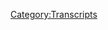 {{DEFAULTSORT:
    #_TRANSCRIPT_0740:August 13, 2003
}}{{Transcript
    | title         = [[740: August 13, 2003]]
    | caption       = [https://knowledgefight.libsyn.com/740-august-13-2003 Listen to this episode on Libsyn]
    | episodeNumber = [[740: August 13, 2003|740]]
    | length        = 01:14:52
}}

{{MessageBox
    | header     = Warning: Bot Generated Content
    | text       = This transcript was automatically generated by transcription software and likely contains many mistakes and misattributions. Please check the audio for definitive quotes, attribution, and context.
    | image      = N3yvass4myg91.webp
    | imagewidth = 50px
    | id         = warning
}}

{{TranscriptBlock
    | name      = Alex Jones
    | timestamp = 00:00:04.000
    | text      = Red Alert. Red alert red alert. Red alert. Not not not not not not not knowledge. Damn, Jordan wedding knowledge fight.com It's time to pray. I have great respect for knowledge like knowledge. I'm sick of them posing as if they're the good guys Shang V or the bad guy Chanology Dan and Jordan knowledge fight need money Andy and families can do your shopping Andy and Ken handy in Kansas. Andy in Kansas, you're on the airplane for a huge fan. I love your work. Knowledge. Knowledge fight.com
}}

{{TranscriptBlock
    | name      = Dan
    | timestamp = 00:00:59.000
    | text      = Hey, everybody, welcome back now. I'm like, sit around worship at the altar of saline and talk a little bit about Alex Jones.
}}

{{TranscriptBlock
    | name      = Jordan
    | timestamp = 00:01:07.000
    | text      = Dr. Dan Jordan Damn,
}}

{{TranscriptBlock
    | name      = Dan
    | timestamp = 00:01:09.000
    | text      = damn quick question for you. So what's your spot today buddy? My bright spot today is actually something that I might catch some heat from
}}

{{TranscriptBlock
    | name      = Jordan
    | timestamp = 00:01:16.000
    | text      = get some heat for it. This is a hot take maybe
}}

{{TranscriptBlock
    | name      = Dan
    | timestamp = 00:01:19.000
    | text      = all right. Um, so the of course the the altar of saline is a reference to my cat slain course. And I there's something that I realized I really I do, and I hadn't realized it, but I really enjoy it. And that is like, if I ever have a knife in my hand, I like to threaten to hold her.
}}

{{TranscriptBlock
    | name      = Jordan
    | timestamp = 00:01:38.000
    | text      = Okay, all right. Okay, all right. Okay, all right.
}}

{{TranscriptBlock
    | name      = Dan
    | timestamp = 00:01:44.000
    | text      = Like obviously, that could hurt her. Something really funny about the idea of like holding. Well, I like obviously also, I should say I'm not close to her. It's no no, no, of course, holding a knife.
}}

{{TranscriptBlock
    | name      = Jordan
    | timestamp = 00:01:55.000
    | text      = You've seen you've seen those dog trainers who like they'll hold their hand up and then go pow and the dog will fall over and go like Oh like that? I've not seen I mean it's very cool. It's very cool to see. It's like a game
}}

{{TranscriptBlock
    | name      = Dan
    | timestamp = 00:02:08.000
    | text      = this isn't a game nor is it fun to see there is a little bit of Abby it's just for me. And then of course I give her some Pat's and some attention and sweetness afterwards, but it is she's not threatened.
}}

{{TranscriptBlock
    | name      = Jordan
    | timestamp = 00:02:26.000
    | text      = Better now that your roommate is only a cat because when you used to do that to your other roommate that was a little bit of a difference daughter. Yeah, it
}}

{{TranscriptBlock
    | name      = Dan
    | timestamp = 00:02:33.000
    | text      = gave me your kidney candy. Yeah, Halloween. So what's your bright
}}

{{TranscriptBlock
    | name      = Jordan
    | timestamp = 00:02:37.000
    | text      = spot? My bright spot is I've been withholding Come on. It's holding it up to you right now. Know why I watched the anime cyberpunk edge runner. So I downloaded the game cyberpunk 2077 is a very fun, enjoyable game. That's my bright spot.
}}

{{TranscriptBlock
    | name      = Dan
    | timestamp = 00:02:55.000
    | text      = Yeah, you've you told me to give it a shot. I've I'm a little I'm not very far in the game at this point. But I've enjoyed I like running around the space. Yeah, I like I don't know anything that's going on. Right. But I did find like an abandoned motel. I felt really excited that I could wander around in it. I don't know if that's part of a later mission or something. I was just digging through trash. And I enjoyed
}}

{{TranscriptBlock
    | name      = Jordan
    | timestamp = 00:03:23.000
    | text      = it. I'm not very far to do it either. And there was a moment earlier on where they were treating my character like, Oh, this is the best my buddy and I was like, Man, I have not done shit. I don't know what you guys are talking about. Yeah,
}}

{{TranscriptBlock
    | name      = Dan
    | timestamp = 00:03:36.000
    | text      = thank you. Yeah, that's nice. Some respect on my nap. Absolutely.
}}

{{TranscriptBlock
    | name      = Jordan
    | timestamp = 00:03:40.000
    | text      = I appreciate that. Yeah. Wow. Um,
}}

{{TranscriptBlock
    | name      = Dan
    | timestamp = 00:03:43.000
    | text      = yeah, so good times, Georgia. Today, we have an episode to do. And I have a little question for you.
}}

{{TranscriptBlock
    | name      = Jordan
    | timestamp = 00:03:50.000
    | text      = The answer is 34. No. Oh shit.
}}

{{TranscriptBlock
    | name      = Dan
    | timestamp = 00:03:53.000
    | text      = What does Alex Jones and the Aerosmith song ragdoll have in common?
}}

{{TranscriptBlock
    | name      = Jordan
    | timestamp = 00:04:00.000
    | text      = They they're they're still on hiatus sick?
}}

{{TranscriptBlock
    | name      = Dan
    | timestamp = 00:04:04.000
    | text      = Nope. They could both be found on permanent vacation.
}}

{{TranscriptBlock
    | name      = Jordan
    | timestamp = 00:04:08.000
    | text      = I was wondering if that was the album.
}}

{{TranscriptBlock
    | name      = Jordan
    | timestamp = 00:04:16.000
    | text      = All right now. Okay.
}}

{{TranscriptBlock
    | name      = Dan
    | timestamp = 00:04:18.000
    | text      = Alex is on vacation. Yeah, he is not in studio. So it leaves us in a bit of a difficult position. We have these depositions, of course that there's more to mind from that, obviously. But some of that is a little bit time intensive. And secondarily, I don't want to put out back to back to back to back.
}}

{{TranscriptBlock
    | name      = Jordan
    | timestamp = 00:04:40.000
    | text      = There's gonna be a lot of depositions. Yeah.
}}

{{TranscriptBlock
    | name      = Dan
    | timestamp = 00:04:43.000
    | text      = So it left us in a position where Thankfully we're able to recoup a little bit by taking the beginning of the week to nurse ourselves back to health, our psychic wounds. But here we are. It's Wednesday. Yeah. And so what I decided to do It was I wanted to go back to the past. Good call and unfortunately, this episode will prove me to be a witch. Okay, no matter what I do all right, do not stop being a witch. God dammit.
}}

{{TranscriptBlock
    | name      = Jordan
    | timestamp = 00:05:09.000
    | text      = I'm sick II are witches, dude.
}}

{{TranscriptBlock
    | name      = Dan
    | timestamp = 00:05:12.000
    | text      = You have no idea.
}}

{{TranscriptBlock
    | name      = Jordan
    | timestamp = 00:05:18.000
    | text      = All right, this is gonna be our first episode where we just play the clips in order. And then at the end, I go,
}}

{{TranscriptBlock
    | name      = Dan
    | timestamp = 00:05:23.000
    | text      = Really? That's great. It's to the point where when I was like preparing this episode, I more than once I said, Come on. No.
}}

{{TranscriptBlock
    | name      = Jordan
    | timestamp = 00:05:34.000
    | text      = That would be it would be more fun if if Neo in the Matrix had taken the red pill but just remembered everything. It was like, Oh, that's a simulation. Work at work all day.
}}

{{TranscriptBlock
    | name      = Dan
    | timestamp = 00:05:44.000
    | text      = Anyway, we'll get down to this. But before we do, Jordan, let's take a little moment. Say hello to my new wall. Oh, that's great idea. So first Jack check marks nine Jack chop Mark nine. Thank you so much. You're not ballsy Walker.
}}

{{TranscriptBlock
    | name      = Alex Jones
    | timestamp = 00:05:57.000
    | text      = I'm a policy wonk. Thank
}}

{{TranscriptBlock
    | name      = Jordan
    | timestamp = 00:05:58.000
    | text      = you very much.
}}

{{TranscriptBlock
    | name      = Dan
    | timestamp = 00:05:59.000
    | text      = Next Lee Adam McAdoo. Thank you so much. You're now a policy wonk.
}}

{{TranscriptBlock
    | name      = Alex Jones
    | timestamp = 00:06:02.000
    | text      = I'm a policy wonk,
}}

{{TranscriptBlock
    | name      = Jordan
    | timestamp = 00:06:03.000
    | text      = thank you very much. I
}}

{{TranscriptBlock
    | name      = Dan
    | timestamp = 00:06:04.000
    | text      = do next smoochy buns and the ladies, thank you so much. You are now well as you want. I'm a policy wonk.
}}

{{TranscriptBlock
    | name      = Jordan
    | timestamp = 00:06:10.000
    | text      = Thank you very much. I
}}

{{TranscriptBlock
    | name      = Dan
    | timestamp = 00:06:11.000
    | text      = do this may be poorly timed. But thank you so much, too. Happy anniversary to Jim from Melissa on this the date that all lonely walks. Celebrate our mass anniversary. After coming together on the Facebook group. Thank you so much. You are now ballsy. Well,
}}

{{TranscriptBlock
    | name      = Alex Jones
    | timestamp = 00:06:26.000
    | text      = I'm a policy wonk.
}}

{{TranscriptBlock
    | name      = Dan
    | timestamp = 00:06:27.000
    | text      = Thank you very much. And coming from the outer regions of the universe. It's Dan Tron zero and Jordan ADA jacket. You are now policy Wong,
}}

{{TranscriptBlock
    | name      = Alex Jones
    | timestamp = 00:06:36.000
    | text      = I'm a policy wonk. Thank you very much.
}}

{{TranscriptBlock
    | name      = Dan
    | timestamp = 00:06:37.000
    | text      = Thank you. And we got a technocrat in the mix. So Abu Luna bear al et the tech Wally, thank you so much. You're an hour technocrat.
}}

{{TranscriptBlock
    | name      = Alex Jones
    | timestamp = 00:06:48.000
    | text      = I'm a policy wonk. I have risen above my enemies. I might quit tomorrow. Actually. I'm just gonna take a little break now. A little breaky for me. And then we're going to come back. And I'm going to start to show over, but I'm the double arrow, liberal. Fuck you. Fuck you. I got plenty of words for you. But at the end of the day, Fuck you and your new world order. And fuck the horse she wrote in on and all your shit. Maybe today's broadcast. Maybe I'll just be gone a month, maybe five years. Maybe I'll walk out of here tomorrow. And you never see me again. That's really what I want to do. I never want to come back here again. I apologize to the crew and the listeners yesterday that I was legitimately having breakdowns on air. I'll be better tomorrow.
}}

{{TranscriptBlock
    | name      = Dan
    | timestamp = 00:07:42.000
    | text      = We'll never know if he is better today or not. No, that's true. That's true. Because you never see you believe in the back door. Is he better in the past? All right. No, no, no, certainly not. So today we're gonna be talking about August 13 2003. Oh, boy, the no update on whether or not the bath party is being put in. Okay. Still, according to Alex's chronology, they are being put in power and as the bath suffocation. Naturally, there are developments Alex still believes Saddam Hussein son still alive. I have not gotten an update on that. So yes, I believe he does, According to lore and continuity on Alex's show, yes. That is still the case. Right. David Kelly was murdered in a ritual sacrifice. That's true. So we have we have a lot of dangling threads. Yeah. But one of the biggest dangling threads and that, by that. I mean, the most muscley is Arnold Schwarzenegger. Alex doesn't want to talk about Yes,
}}

{{TranscriptBlock
    | name      = Jordan
    | timestamp = 00:08:41.000
    | text      = he does not want to talk about Arnold Schwarzenegger, for God's sake. Absolutely
}}

{{TranscriptBlock
    | name      = Dan
    | timestamp = 00:08:45.000
    | text      = doesn't want the media is making
}}

{{TranscriptBlock
    | name      = Jordan
    | timestamp = 00:08:49.000
    | text      = him talk about Arnold Schwarzenegger, right. Yeah, yeah, absolutely. And so he
}}

{{TranscriptBlock
    | name      = Alex Jones
    | timestamp = 00:08:54.000
    | text      = does quite a bit. Oh, yeah. Got a lot of powerful news and information for you today. from around the world, and right here in the United States, and we'll be going over that starting after the first break. In the meantime, I want to just make one more comment about the whole Arnold Schwarzenegger situation. I spent a lot of time on this yesterday. And since then, I've done even more research I've been forced to talk about it. Force because it is the top story. It is dwarfing Kobe Bryant the other diversion it is distracting from all the real scams, the lies about weapons of mass destruction, the globalist preparing to launch more terror attacks. It's smoke screening, what's happening with the economy. And the reason that I'm so angry about this Arnold Schwarzenegger story is the guy admits that he's anti God. Anti family. Uh, he's fun. on abortion on demand he is for homosexuals adopting children. In his own book evolution of a bodybuilder, he says he doesn't like Christians.
}}

{{TranscriptBlock
    | name      = Dan
    | timestamp = 00:10:09.000
    | text      = So you see there, first of all this presentation that he's forced to talk about Arnold Schwarzenegger is ridiculous. Yeah. But on his list of complaints, a lot of that stuff sounds exactly like what you would hear nowadays, he's for abortion. He is anti gun. But the focus is on homosexuals at this point, because it's 2003. Yep. And this is where it is appropriate for Alex to attack. Yep, he viewed the gay community as vulnerable enough for him to bully at this point. Yeah. Which changed?
}}

{{TranscriptBlock
    | name      = Jordan
    | timestamp = 00:10:46.000
    | text      = Yeah. You know, I feel like a lot of us after so much time, you know, past this, we all kind of thought, well, I guess our parents and, and religions and all kind of like, moved past the whole gay thing. You know, they they were like, Well, we think a lot of people did marriage, marriage is happening. And yet, nobody's being murdered by God all day, every day. So we're probably good. And now we live in a moment where we realized that those two throughout 2000 2003 thoughts just got quieter. Yeah, they didn't. They didn't go away.
}}

{{TranscriptBlock
    | name      = Dan
    | timestamp = 00:11:21.000
    | text      = No, no, it was people realized that they couldn't express these things in public anymore. The opinions did not change. No, none whatsoever. In fairness, maybe there is some subsection that of folks some some population that did evolve in their thinking, sure. And realize like, oh, maybe I don't need to hold on to this. Right. But there it wasn't the massive sea change necessarily, that it appeared to be based on it was Yeah, yeah. And that complacency I think is maybe screwed as well. And will become a problem. Yeah. So I was thinking about like, what is going on here with this this Arnold stuff because it's so it's incessant. And I realized on this episode that Alex was very much talking about Arnold specifically in the context of Mel Gibson. And I kind of came to realize that it was because Mel Gibson is getting heat for Passion of the Christ right and anti semitic portrayals in it and his family's anti semitic he is right. And so Alex is trying to attack Arnold to do cover for our Gibson.
}}

{{TranscriptBlock
    | name      = Jordan
    | timestamp = 00:12:31.000
    | text      = Did Mel change his name to yea recently or was it? No, no, no. Are you sure?
}}

{{TranscriptBlock
    | name      = Dan
    | timestamp = 00:12:37.000
    | text      = No,
}}

{{TranscriptBlock
    | name      = Jordan
    | timestamp = 00:12:38.000
    | text      = they're very similar.
}}

{{TranscriptBlock
    | name      = Dan
    | timestamp = 00:12:39.000
    | text      = We'll we'll talk about this here a little bit later. Okay.
}}

{{TranscriptBlock
    | name      = Alex Jones
    | timestamp = 00:12:42.000
    | text      = Why am I spending so much time on this because the Simon Wiesenthal Center says Arnold is a model person the best you can be a friend to Jewish This is amazing folks. And then you see Time magazine and it says that Arnold it compares him to Ronald Reagan and it says that Arnold you know was his dad was a police chief and Ronald Reagan's dad was a shoe salesman, just getting out of control. And all of this simultaneously. While there is a massive news Blitz, attacking friends of this show, the Gibson family good American huntin Gibson World War Two, they took his family to Australia and 68 came back to this country.
}}

{{TranscriptBlock
    | name      = Dan
    | timestamp = 00:13:33.000
    | text      = So a lot of this surrounds essentially the Simon Wiesenthal Center, having criticisms of Mel Gibson's film, right and the Gibson family simultaneously endorsing Arnold that's basically where all this is rooted. Yeah. And it's it's pretty clear the game Alex is playing and the reason he asked to cover this article CIT, even though he insists he doesn't want to is just this. He loves melon hut and Gibson and the two of them are very clear anti Semites, Mel's new film, The Passion of the Christ is getting flack for being anti semitic in tone. Simultaneously, Arnold is running for Governor of California and he said some stuff about Hitler in the mid 70s. That's been taken out of context and his dad was an essay officer and occupied Austria. So this is the way that Alex is going to take some heat off off of his actual righties medic friend. Right, right, right. Obviously, it's not good for your dad to be a Nazi. But that doesn't make you a Nazi.
}}

{{TranscriptBlock
    | name      = Jordan
    | timestamp = 00:14:26.000
    | text      = What's ironic about this almost more than anything I can think of is Mel Gibson's dad. Allied powers. Schwarzenegger Zed Axis Powers. Mel Gibson, axis power. Schwarzenegger, Allied power. Do you see where I'm coming from? Here's an interesting twist. Yeah,
}}

{{TranscriptBlock
    | name      = Dan
    | timestamp = 00:14:49.000
    | text      = obviously like you wouldn't. Ideally if I had to choose all possible father's Nazi would not be one
}}

{{TranscriptBlock
    | name      = Jordan
    | timestamp = 00:14:56.000
    | text      = Nazi wouldn't be low on the list. Yeah, and it's not
}}

{{TranscriptBlock
    | name      = Dan
    | timestamp = 00:14:59.000
    | text      = good. for you to make comments about admiring Hitler's oratory skills when you're a youth but that doesn't make you a Nazi either. On the flip side Malin, hunt and Gibson have personally engaged in explicit anti semitic acts including Holocaust denial and revisionism. Alex knows this if Mel decided to speak out against Trump in early 2016 outs would have mysteriously become aware of all this shit and used it to attack it. Oh, here we are in 2003 and Alex's smearing Arnold just because he needs to carry water for his father and son bigot act that apparently will talk to him Yeah, it's so clear that Arnold is only interesting to Alex in as much as like he can use it to deflect from right
}}

{{TranscriptBlock
    | name      = Jordan
    | timestamp = 00:15:43.000
    | text      = right he's a he's a bigotry barrier. He's He's the police shield of bear of bigotry or whatever it
}}

{{TranscriptBlock
    | name      = Dan
    | timestamp = 00:15:52.000
    | text      = feels like that's why Alex was so desperate to lower his callers into like, talking about him on the last show. We did yeah. It seems like please just give me a reason to so I'm not just making this up.
}}

{{TranscriptBlock
    | name      = Jordan
    | timestamp = 00:16:04.000
    | text      = Every time I want to defend anti Semites I have to be like, Oh wait, I Semitism is great. I don't want to do that. I want to make fun of Mel Gibson or Arnold Schwarzenegger. Come on, man.
}}

{{TranscriptBlock
    | name      = Dan
    | timestamp = 00:16:15.000
    | text      = So Alex has Joyce Reilly on who's another host apparently on his network. And they complain a little bit about or
}}

{{TranscriptBlock
    | name      = Alex Jones
    | timestamp = 00:16:23.000
    | text      = that shows the hypocrisy of the system. They were talking Mel Gibson for his film, the passion that's right out of the Bible. And then the very same head of the Simon Wiesenthal Center is praising Arnold who Arnold said in pumping iron that he his his, his idol was Adolf Hitler. He he quote, saw him as a role model and supports Kurt Waldheim. I mean, it just shows the the hypocrisy of all this.
}}

{{TranscriptBlock
    | name      = Unknown Speaker
    | timestamp = 00:16:47.000
    | text      = Simon Wiesenthal Center admitted that Schwarzenegger father was a Nazi that they had confirmed that he admires Hitler. Well, it is all hypocrisy, but it's all delusion. It is all a fraud. And we're seeing through it and that's why I don't get as angry at it as I used to because I see through it now
}}

{{TranscriptBlock
    | name      = Dan
    | timestamp = 00:17:06.000
    | text      = is all good fun. And it's furthering of the theme of the day which seems to be that Alex is mad that people are calling Mel Gibson anti semitic but not Arnold. Yeah, Arnold is a mainstream Republican so Alex wants to smear him whereas Gibson is a zealot extremist whose father is apparently friends with Alex so Alex loves him and won't stand for accurate accusations of him being a bigot. Right. I wanted to play this clip because it shows a very intentional misdirection by Joyce and Alex. They say that the Simon Wiesenthal Center found that Arnold's father was a Nazi and that is true, but they're purposefully admit omitting some information that their audience would benefit from having. The first thing is that Arnold requested they investigate his father's background. He was not in any way trying to hide from the past or the reality of his father's bad deeds. The second thing is that the center wasn't necessarily setting out to determine if his dad was involved in the Nazi party. That was all pretty much understood and definitively known.
}}

{{TranscriptBlock
    | name      = Jordan
    | timestamp = 00:18:02.000
    | text      = Right? Arnold saw his dad's uniforms growing up, you get there? Yeah,
}}

{{TranscriptBlock
    | name      = Dan
    | timestamp = 00:18:06.000
    | text      = they were tasked with poring over records from the Holocaust and determining if these specific groups that Arnold's father was a member of had any recorded history of committing crimes against humanity or similar across race.
}}

{{TranscriptBlock
    | name      = Jordan
    | timestamp = 00:18:17.000
    | text      = So Arnold wasn't like hey, is my dad a Nazi? Arnold's like was my dad is super genocide or or just like on board with them?
}}

{{TranscriptBlock
    | name      = Dan
    | timestamp = 00:18:24.000
    | text      = I'm guessing it also was like how much exactly? That's what I'm saying. Yeah. The result of the investigation was that there's no such record. The consensus seems to be that there's no affirmative evidence of him committing war crimes, but war records are also imperfect. So it can't be fully ruled out either. Whatever the case, the sins of the father are not necessarily appropriate to take out on the son and it's dumb to make what his dad did or didn't do in World War Two Arnold's fault. Joyce and Alex say that the investigation found that his dad was a Nazi, but they don't include the other details because that would hurt their point. This is an intentional choice. Yeah, this stuff about him admiring Hitler is taken out of context. And Arnold has successfully sued people for making these kinds of claims in the past. That stuff about Kurt Waldheim is fair enough. But what Alex is referring to is a toast that Arnold gave it his wedding in 1986. At that point, there's no reason to think that Arnold would have known about Walt of all times lies about his actions in World War Two since reporting about that didn't start until that year, and accusations of his involvement in war crimes didn't happen until 1987. Right. There's a lot of shade Enos that is fair to say. But what Alex is doing is a shameful mischaracterization of a person and he's doing it specifically to distract from his clearly anti semitic friend.
}}

{{TranscriptBlock
    | name      = Jordan
    | timestamp = 00:19:40.000
    | text      = Yeah,
}}

{{TranscriptBlock
    | name      = Dan
    | timestamp = 00:19:41.000
    | text      = it's very strange. I mean, not strange at all. But, you know,
}}

{{TranscriptBlock
    | name      = Jordan
    | timestamp = 00:19:45.000
    | text      = what I find very boring about Nazis is that every Nazi has at one point in time been like, you know, you got to admire Hitler for blank, right? But then they've also always been at one point been like, Hey, did you See this person? They said Hitler was good for blank. Yeah, you know, like Alex is Hitler's a complete badass, every one of them have done it every single one of them have done it but I also think
}}

{{TranscriptBlock
    | name      = Dan
    | timestamp = 00:20:10.000
    | text      = that a lot of people in their youth have said things that were like, you know, Hitler was a great speaker. Sure, sure. Sure. Very able to get people to follow him. He's, you know, in that sense he had great leadership right. I think that a lot of folks who maybe had youthful edginess Yeah, I'm not certain I didn't say something like that when I was like
}}

{{TranscriptBlock
    | name      = Jordan
    | timestamp = 00:20:35.000
    | text      = a certain level of annoying that you are as a teenager about history. Yes.
}}

{{TranscriptBlock
    | name      = Dan
    | timestamp = 00:20:38.000
    | text      = It feels transgressive. Yeah. Like you're you're making a bold statement that no one has thought of before. You know, Arnold making statements like that in his youth. I don't really think is indicative of him being a Nazi. Yeah,
}}

{{TranscriptBlock
    | name      = Jordan
    | timestamp = 00:20:55.000
    | text      = I'm so far are no, not a Nazi.
}}

{{TranscriptBlock
    | name      = Dan
    | timestamp = 00:20:59.000
    | text      = Also, I'm not sitting here to like, fully defend Arnold Schwarzenegger. No, says that what Alex is doing is bullshit.
}}

{{TranscriptBlock
    | name      = Jordan
    | timestamp = 00:21:06.000
    | text      = Of all the criticisms that I have of Arnold Schwarzenegger. None of them are he is a Nazi Fair enough.
}}

{{TranscriptBlock
    | name      = Dan
    | timestamp = 00:21:14.000
    | text      = So Alex is always right about everything. Sure. Except for everything. Here's an example of something he's not right about.
}}

{{TranscriptBlock
    | name      = Alex Jones
    | timestamp = 00:21:20.000
    | text      = Well, now they're getting the national draft lined up. Joyce
}}

{{TranscriptBlock
    | name      = Unknown Speaker
    | timestamp = 00:21:23.000
    | text      = Yes. And it's also going to be a medical draft. And as soon as the medical people learn about this, I think you're going to see a real change of heart here.
}}

{{TranscriptBlock
    | name      = Alex Jones
    | timestamp = 00:21:31.000
    | text      = By the way, they've got a another draft. Now, through the tips program. We're all commercial drivers, taxi cab, ice cream truck. I mean, it doesn't matter 18 wheelers, they all have to spy for the government against all crime. And that's indentured servitude right there. I mean, they're shutting up the East German model.
}}

{{TranscriptBlock
    | name      = Dan
    | timestamp = 00:21:53.000
    | text      = Oh, man, we got ice cream trucks snitches. Yep.
}}

{{TranscriptBlock
    | name      = Jordan
    | timestamp = 00:21:58.000
    | text      = I love I love whatever. Alex's collars bring up this reason or that? No apologies that whatever they bring up on their own the reason why something won't happen as evidence for what will happen after it does you know like,
}}

{{TranscriptBlock
    | name      = Dan
    | timestamp = 00:22:15.000
    | text      = there's a draft Oh, people won't stand for it. Yeah. Is it a draft for them? Well, yeah, no possible for people to not go along with it. There's
}}

{{TranscriptBlock
    | name      = Jordan
    | timestamp = 00:22:22.000
    | text      = a medical draft. I don't think doctors and stuff will go along with it. Yeah, that's why they won't do with it that because it won't. What are you talking about? Of course, they won't go along with it. You can't just bring doctors to a war
}}

{{TranscriptBlock
    | name      = Dan
    | timestamp = 00:22:33.000
    | text      = but what you can do is force ice cream truck drivers to snitch that
}}

{{TranscriptBlock
    | name      = Jordan
    | timestamp = 00:22:39.000
    | text      = when you actually can do that's in the Constitution.
}}

{{TranscriptBlock
    | name      = Dan
    | timestamp = 00:22:43.000
    | text      = Yeah, so every commercial driver, every truck driver long haul they're all They're all spy deputized. Yeah, absolutely. They all were
}}

{{TranscriptBlock
    | name      = Jordan
    | timestamp = 00:22:54.000
    | text      = enlisted. I mean well they do have the infrastructure to communicate with each other over vast distances you know? Yeah, there is that
}}

{{TranscriptBlock
    | name      = Dan
    | timestamp = 00:23:03.000
    | text      = they don't use that to solve crimes or some other slight
}}

{{TranscriptBlock
    | name      = Jordan
    | timestamp = 00:23:07.000
    | text      = you know when you're just driving you're just listen to the radio maybe if you were also solving crime breaker
}}

{{TranscriptBlock
    | name      = Dan
    | timestamp = 00:23:12.000
    | text      = breaker rubber duck, I see a jaywalker on my six
}}

{{TranscriptBlock
    | name      = Jordan
    | timestamp = 00:23:19.000
    | text      = moving to run him over. Thank you. Thank you
}}

{{TranscriptBlock
    | name      = Dan
    | timestamp = 00:23:22.000
    | text      = permission to use lethal force
}}

{{TranscriptBlock
    | name      = Jordan
    | timestamp = 00:23:25.000
    | text      = permission granted over for
}}

{{TranscriptBlock
    | name      = Dan
    | timestamp = 00:23:29.000
    | text      = so Alex has some news stories discovery Good boy it's it's quite a quite a rundown. All right.
}}

{{TranscriptBlock
    | name      = Alex Jones
    | timestamp = 00:23:35.000
    | text      = Also man accused of improperly storing gunpowder denied bail. Wheeler pleads guilty to arraignment they should remember set a trial date so they're gonna have for people who who store gunpowder but the borders are wide open and the Chinese government's been caught chipping in machine guns and laws, rockets and opium nothing happens.
}}

{{TranscriptBlock
    | name      = Dan
    | timestamp = 00:23:53.000
    | text      = So weird. This is a strange low stakes story for Alex to be covering a guy who got charged with a misdemeanor for stockpiling gunpowder unsafely, which I understand does touch on some of the Second Amendment absolutism, but it seems like small potatoes. Yeah. So I poked around and found out that this was the case of 61 year old Maryland man Bill Lovell Wheeler. As it turns out in this state, it's illegal to have more than five pounds of smokeless gunpowder and also illegal to store it in anything other than its original container because it's incredibly unsafe for sure. Yeah. And the rationale for one of the reasons why it is particularly unsafe is a sure you could blow up your house but also it could affect your neighbor's right. It's not just you totally Wheeler was storing this shit in a new container and he had 62 pounds of it so little bit over the limit. That is what when the cops showed up, he quotes candid officers literature from the National Alliance, neo Nazi group based in West Virginia and told them a race war was coming right. Wheeler claimed that he wasn't a Nazi or anything but that his wife was a member of the National ally. It's at hosted a radio show called quote grandmother Elizabeth's reading our for white children. Quite a quick name for a show. I
}}

{{TranscriptBlock
    | name      = Jordan
    | timestamp = 00:25:08.000
    | text      = don't know if I can get more details that put my jaw on the floor. Yeah, that is just a succession of details that make me go. No,
}}

{{TranscriptBlock
    | name      = Dan
    | timestamp = 00:25:18.000
    | text      = it's strange how many of these stories that Alex covers are minor almost completely inconsequential stories that ended up involving people who are Nazis. Yeah. It's also weird how Alex just ignores that part when he's covering the story. Super weird to imagine like what websites he's cruising to find this story to. I can't imagine this was breaking on the front page of CNN, but probably was a pretty hot topic on neo Nazi message boards. Yeah,
}}

{{TranscriptBlock
    | name      = Jordan
    | timestamp = 00:25:43.000
    | text      = the Guardian didn't cover it. But Stormfront did is not a good way to start your show.
}}

{{TranscriptBlock
    | name      = Dan
    | timestamp = 00:25:49.000
    | text      = Yeah. So big, big. Gotta gotta touch on this. I don't know the news break down.
}}

{{TranscriptBlock
    | name      = Jordan
    | timestamp = 00:25:55.000
    | text      = I here's my problem. Here's my problem. All right. If you do think there is a race war coming. I still don't know how that much gunpowder is gonna help. You couldn't hurt. Yes, it could. Yeah, no, no, no, absolutely. That's the number one thing it will do is hurt.
}}

{{TranscriptBlock
    | name      = Dan
    | timestamp = 00:26:13.000
    | text      = I don't I don't know if I necessarily think that this is a guy who has tactics.
}}

{{TranscriptBlock
    | name      = Jordan
    | timestamp = 00:26:19.000
    | text      = Sure. Sure. No, I understand overarching strategies. It is.
}}

{{TranscriptBlock
    | name      = Dan
    | timestamp = 00:26:23.000
    | text      = I want to be fully clear. He also claims that he doesn't remember telling the cops
}}

{{TranscriptBlock
    | name      = Jordan
    | timestamp = 00:26:29.000
    | text      = Yeah, that makes sense. Yeah, I wouldn't you talk to a lawyer and you certainly don't remember what you said to the cops earlier. Right? I understand.
}}

{{TranscriptBlock
    | name      = Dan
    | timestamp = 00:26:38.000
    | text      = So yeah, good. Good story selection.
}}

{{TranscriptBlock
    | name      = Jordan
    | timestamp = 00:26:42.000
    | text      = If I had several times more than one pound of gunpowder on me on hand, I would very strongly respect the you have the right to remain silent. You know, like that would be my number one right that I'm thinking of is like, we don't need to ask questions about that gunpowder.
}}

{{TranscriptBlock
    | name      = Dan
    | timestamp = 00:27:00.000
    | text      = So we got another news story that Alex is covering, and just a little heads up in advance. There's some racist language in this story. Just regular
}}

{{TranscriptBlock
    | name      = Alex Jones
    | timestamp = 00:27:11.000
    | text      = words aren't allowed. And they're getting rid of juries in the same thing, but here's the one Independence Day. Racist. Racist. I'll see it's okay. Faces jail under first British court order to ban use of word. The bad news word folks. A man faces makeshift jail. They use a specific term of racial abuse and public. Michael Gullu flow 30 ones believe me the first personally Okay, not true, they've done. Another headline in the London Telegraph was nightly hate crimes, rage for speech that says blatantly the first person in the UK to be banned from using a particular word patkai. Again, that's just the abbreviation of Pakistanis. Under the terms of an anti social behavior order. You can also be prosecuted for behaving and anti socially or using insulting or abusive, including homophobic language, the life long border has been imposed by magistrates in Manchester, and gold foil, and ardwick. Manchester made abusive phone calls to council officials about a housing application and the calls made in June, he called an officer a patkai. And another como Well, you know, what, if you don't agree with that, you know, call him a lightning. But But that's your God given right, folks? Because then it's gonna be all speech. Wow, that
}}

{{TranscriptBlock
    | name      = Dan
    | timestamp = 00:28:33.000
    | text      = seems like a good solution.
}}

{{TranscriptBlock
    | name      = Jordan
    | timestamp = 00:28:36.000
    | text      = Okay, all right. Here's a slur against him. Yeah. Yeah. See? Yeah.
}}

{{TranscriptBlock
    | name      = Dan
    | timestamp = 00:28:42.000
    | text      = So first things first, this is happening in the UK. So there are different speech laws there than they are in the United States, right? If Alex loves national sovereignty so much, why the fuck is he trying to enforce his own code of rules on people in another country? Very weird. So the story here is that Michael Guilfoyle made a bunch of abusive phone calls to staff and trying to help with his rehousing application. They complained about it and the Magistrate's Court told him specifically that he can't use that word in public anymore. He's kicking it in his own home if you need to, but he will be in trouble if he uses it to harass or threaten people again, right. There is no evidence that he got any jail time or punishment other than the city saying that he will be in trouble if he continues to use slurs to attack their employees. Yeah. And I don't know, I don't I don't know if this isn't that big a deal. It's harassment. Yeah.
}}

{{TranscriptBlock
    | name      = Jordan
    | timestamp = 00:29:34.000
    | text      = If you attack somebody with any Okay, yeah, fine. I don't think I don't think words should be banned. Here's what I are taught. Here's what I would say. It's not it's banned for him, right. Let's throw this out there. All right. Maybe we do a 10 year Requiem, you know, like 10 years. You can't say it and then at the end of 10 years, if you still want to say
}}

{{TranscriptBlock
    | name      = Dan
    | timestamp = 00:29:56.000
    | text      = it, let's see how you feel about with a sunset clause.
}}

{{TranscriptBlock
    | name      = Jordan
    | timestamp = 00:29:59.000
    | text      = loosely, we're not being in words, we're just seeing if you still want to say and after 10 years of not wanting to say because guess what, there are other words you can figure about, you can figure them out. After 10 years, you'd be like, You know what, I didn't really need that word in the first book.
}}

{{TranscriptBlock
    | name      = Dan
    | timestamp = 00:30:13.000
    | text      = You know what, I'm gonna guess I couldn't find any more in depth stories about this. I'm gonna guess that the order itself was broader. And like, Don't fucking harass people who should work for the Council of State. It would be nice, you know, like, I bet it was that right? And then also, if you use these fucking racist terms, again, that is harassment. Yeah, those are those that will automatically get you in trouble. Just stop making abusive phone calls. Also not hard. But yeah, Alex sees racism being criticized and so the rescue is gonna get in the phone. Absolutely racist superhero. So yeah. All right. Listen. Yeah. In 2022. You're a witch. There's some really disgusting language on Alex's show. Sure. In 2003, he scolds a caller for using the word Damn.
}}

{{TranscriptBlock
    | name      = Unknown Speaker
    | timestamp = 00:31:07.000
    | text      = So my advice is anybody that goes to attorney at this point, you better make damn sure and having black and white that there truly is.
}}

{{TranscriptBlock
    | name      = Alex Jones
    | timestamp = 00:31:16.000
    | text      = We've got somebody saying the C word. And now the D word. We got a lot of kids listening live. Remember that you're addressing 10s of 1000s of home schoolers. This shows what for 1000s of homes, please watch your language.
}}

{{TranscriptBlock
    | name      = Dan
    | timestamp = 00:31:28.000
    | text      = Terrifying to imagine this is a required listening for homeschoolers. This
}}

{{TranscriptBlock
    | name      = Jordan
    | timestamp = 00:31:32.000
    | text      = is a family show it and now it's a homeschooling show.
}}

{{TranscriptBlock
    | name      = Dan
    | timestamp = 00:31:35.000
    | text      = And it's curriculum. Wow. Yeah. I don't know what he meant by the C word because I
}}

{{TranscriptBlock
    | name      = Jordan
    | timestamp = 00:31:41.000
    | text      = didn't hear I really feel like if he was talking about the C word, then there's only one C word that I think me
}}

{{TranscriptBlock
    | name      = Dan
    | timestamp = 00:31:46.000
    | text      = too, but I didn't hear that. And I don't know if it was cut out or something. He used slurs earlier. He sure did is granted he was reading from a news story or whatever, right? Yeah, but that's where the bar is. Damn is
}}

{{TranscriptBlock
    | name      = Jordan
    | timestamp = 00:31:59.000
    | text      = swearing, taking the Lord's name in vain bad racial slurs? Who said those are bad. They're not in the Bible
}}

{{TranscriptBlock
    | name      = Dan
    | timestamp = 00:32:06.000
    | text      = on his show. Now he like fakes crying and screams about how he wants his enemies damned to hell.
}}

{{TranscriptBlock
    | name      = Jordan
    | timestamp = 00:32:11.000
    | text      = Yeah. Can't say damn though. Come on. Have some respect for the homeschooler it's ridiculous, I guess homeschoolers. Of all the things that my history textbooks taught me that were incorrect, which was a lot. I it's still better than listening to Infowars. That's for fucking sure.
}}

{{TranscriptBlock
    | name      = Dan
    | timestamp = 00:32:29.000
    | text      = Yeah, I can't imagine how lost you'd be if this was something that was treated as like accurate when you're young.
}}

{{TranscriptBlock
    | name      = Jordan
    | timestamp = 00:32:37.000
    | text      = Yeah. Can you imagine a textbook filled with just banal versions of Alex's insane conspiracy theories?
}}

{{TranscriptBlock
    | name      = Dan
    | timestamp = 00:32:47.000
    | text      = I've kind of read some of them in terms of like JBS literature. Sure. So maybe I can't imagine that's fair. But it's boo. Anyway, Alex says water filter sponsor on the guy for all from Big Berkey Sure,
}}

{{TranscriptBlock
    | name      = Jordan
    | timestamp = 00:33:01.000
    | text      = sure. All we need to know is the non Limerick guy. That's all we need to know Schachter
}}

{{TranscriptBlock
    | name      = Dan
    | timestamp = 00:33:06.000
    | text      = has not shown up in a bit. I think he doesn't pop up until later because that wasn't like the 2009 Euro stretch. Yeah. For those who haven't heard those episodes, Alex says A. So the Calvin soap company is a sponsor and their owner Marty Schachter shows up he and he clearly had something in his contracts where he Alex had to let him tell a dirty Limerick every
}}

{{TranscriptBlock
    | name      = Jordan
    | timestamp = 00:33:29.000
    | text      = single time. He has a limerick and it's dirty. What a wild thing to be your calling card. But what are you gonna do? Yeah,
}}

{{TranscriptBlock
    | name      = Dan
    | timestamp = 00:33:37.000
    | text      = well, we remember it. Oh, yeah. Forever.
}}

{{TranscriptBlock
    | name      = Jordan
    | timestamp = 00:33:40.000
    | text      = No, no, it didn't sell product, but it is memorable.
}}

{{TranscriptBlock
    | name      = Dan
    | timestamp = 00:33:43.000
    | text      = Do you think if you didn't do that, I would remember the name Calvin. So
}}

{{TranscriptBlock
    | name      = Jordan
    | timestamp = 00:33:46.000
    | text      = absolutely. No, absolutely branding. They still they still in business?
}}

{{TranscriptBlock
    | name      = Dan
    | timestamp = 00:33:51.000
    | text      = I don't think so. I don't think he's dead. But the water filter sponsor is on and of course the seven water filters but Alex also has to lie to him a little
}}

{{TranscriptBlock
    | name      = Alex Jones
    | timestamp = 00:34:01.000
    | text      = gem the American Bar Association, in their document not looked at it. Not just for corporate fraud. It's for all so called crime. Now your lawyer is a tattletale on the government. That is
}}

{{TranscriptBlock
    | name      = Unknown Speaker
    | timestamp = 00:34:15.000
    | text      = incredible. That is incredible. What happened to attorney client privilege.
}}

{{TranscriptBlock
    | name      = Alex Jones
    | timestamp = 00:34:19.000
    | text      = They just voted it down yesterday in San Francisco. Now is this for the state of California is this nationwide though the National Bar met in San Francisco and get the Associated Press article here when we dig it out. Aba erases rule on informing lawyers can now report suspected fraud by clients.
}}

{{TranscriptBlock
    | name      = Dan
    | timestamp = 00:34:40.000
    | text      = Yeah, I mean, we've talked about this already. This is not getting rid of client confidentiality or whatever. But you can see how like sort of gullible his
}}

{{TranscriptBlock
    | name      = Jordan
    | timestamp = 00:34:50.000
    | text      = Yeah, I mean, that guy was immediately like, holy shit, we've lost it all. All of those rights are gone. I mean,
}}

{{TranscriptBlock
    | name      = Dan
    | timestamp = 00:34:57.000
    | text      = and this is what I find so fascinating. Now is that once Alex has an inch, he's gonna take them by Oh for sure. And so he does.
}}

{{TranscriptBlock
    | name      = Alex Jones
    | timestamp = 00:35:06.000
    | text      = Well they also are calling to abolish the jury system
}}

{{TranscriptBlock
    | name      = Unknown Speaker
    | timestamp = 00:35:11.000
    | text      = well, that's real sweet. If you know some of the stuff that's coming down the pike if somebody was said this was gonna happen 15 years ago, everybody said you're a stark raving mad.
}}

{{TranscriptBlock
    | name      = Dan
    | timestamp = 00:35:22.000
    | text      = Well, here we are. 19 years later, and you are
}}

{{TranscriptBlock
    | name      = Jordan
    | timestamp = 00:35:26.000
    | text      = mad. Yes. It's been stark raving mad for a bit by your math. 24 years or so. 34 years and
}}

{{TranscriptBlock
    | name      = Dan
    | timestamp = 00:35:34.000
    | text      = then so yeah. Um, so they're gonna abolish the jury system. I like no confidentiality.
}}

{{TranscriptBlock
    | name      = Jordan
    | timestamp = 00:35:42.000
    | text      = Yep. I really I really like his responses to what should be earth shattering news. What sweet? Yeah, exactly. Like, that's your response. You know, the whole bedrock of society is falling apart. Well, great. Now how am I gonna get to work? Well?
}}

{{TranscriptBlock
    | name      = Dan
    | timestamp = 00:36:03.000
    | text      = Yeah. Oh, my God think that's kind of indicative. Not seriously, these people take their own information. Probably. Yeah. Big. Like, if someone was like they're taking away people's right to juries? I think the response would be to the
}}

{{TranscriptBlock
    | name      = Jordan
    | timestamp = 00:36:20.000
    | text      = streets. Absolutely. Like, I mean, that's that'd be Come on. Come on, guys. Yeah, we've let them take away a lot of shit. But come on. Yeah,
}}

{{TranscriptBlock
    | name      = Dan
    | timestamp = 00:36:27.000
    | text      = I think this is a little bit dumb. Time to start fires. But it turns out that I think that this guy, Jim waterboy. Jim, is a little bit dumb himself. Oh,
}}

{{TranscriptBlock
    | name      = Unknown Speaker
    | timestamp = 00:36:38.000
    | text      = I don't know if you ever read that David Wilkerson's book back in. I read it back in 1976. I think it was called the vision. Anyway.
}}

{{TranscriptBlock
    | name      = Dan
    | timestamp = 00:36:48.000
    | text      = David Wilkerson is like a doomsday type preacher. He's, you know,
}}

{{TranscriptBlock
    | name      = Jordan
    | timestamp = 00:36:53.000
    | text      = there's no shortage of those. Yeah.
}}

{{TranscriptBlock
    | name      = Unknown Speaker
    | timestamp = 00:36:54.000
    | text      = In that he'd had a vision and he kind of laid it out and what was going to take place in America? Back in the 1970s. I guess I read that 76 Yeah, it's 76. I read that and it just seemed like science
}}

{{TranscriptBlock
    | name      = Alex Jones
    | timestamp = 00:37:10.000
    | text      = fiction. I haven't heard of that. What did he say was gonna happen? I picked that
}}

{{TranscriptBlock
    | name      = Unknown Speaker
    | timestamp = 00:37:14.000
    | text      = book up about a year ago and reread it and I couldn't believe it. It was just all like ancient history. All he said that was some of the things that he said they would start ordaining gay, you know, ministers. And you know, back in 76, it was like, what does it never happen in America? And blah, blah, blah over why all the stuff that's on the front headlines is stuff that he was he wrote in that book back in 1976. And, and it's been about a year since I've read it. But what I can tell you is that the stuff that he wrote in there that just Well, one of the things that he said back then is that you would that the people would be getting pornography on their home TVs. And it was like, No, this could never happen in America way back then. Today, through cable TV, that's just everyday stuff.
}}

{{TranscriptBlock
    | name      = Alex Jones
    | timestamp = 00:38:05.000
    | text      = Like I said, I've walked into hotel rooms turned it on and somebody was in there before me you know, six hours before bought the big package. And it's just Triple H right there. And then I was in Kansas City it wasn't just the heterosexual stuff folks there in the menu wasn't all and I just looked at the menu. And I mean, it's in now Channel Four in England is going to air I hate to even mention this folks. This is this is BBC 10 year old kids having sex on a house. I mean, with cameras
}}

{{TranscriptBlock
    | name      = Jordan
    | timestamp = 00:38:38.000
    | text      = here. Why is in a house important in that same
}}

{{TranscriptBlock
    | name      = Alex Jones
    | timestamp = 00:38:41.000
    | text      = American UK and the same channel last year? Have the guy eat the baby are real babies?
}}

{{TranscriptBlock
    | name      = Unknown Speaker
    | timestamp = 00:38:47.000
    | text      = Marinated? I'll tell you, I don't know where it is all going to end but I'll tell you what. Really? Yeah, times I feel like I'm going into a science fiction movie, you know, used to see these old science fiction movies about Atlantis.
}}

{{TranscriptBlock
    | name      = Dan
    | timestamp = 00:39:02.000
    | text      = Yeah, a lot of Alex's stuff does seem like a science fiction movie. We already talked about his fears of this. This show where 10 year olds were in a house. That was that's not real. I don't know about this marinating baby thing
}}

{{TranscriptBlock
    | name      = Jordan
    | timestamp = 00:39:17.000
    | text      = I'm a fan of everything this guy believes he's making
}}

{{TranscriptBlock
    | name      = Dan
    | timestamp = 00:39:21.000
    | text      = Alex's making that sound like it was some kind of a like British fear factor but you had to eat.
}}

{{TranscriptBlock
    | name      = Jordan
    | timestamp = 00:39:26.000
    | text      = I mean he just kind of made it sound like they get the guy to baby right yeah, the guy eat a baby he marinated at the baby and then what was that a single was that a special? Was there a mini series sick but easy. Did six episodes at the time a lot, you know? Bye bye bye. Boom.
}}

{{TranscriptBlock
    | name      = Dan
    | timestamp = 00:39:43.000
    | text      = Was it Gervais?
}}

{{TranscriptBlock
    | name      = Jordan
    | timestamp = 00:39:47.000
    | text      = The Office baby oh, it was a very different job Boss
}}

{{TranscriptBlock
    | name      = Dan
    | timestamp = 00:39:50.000
    | text      = Baby. I don't know I don't know what this is just just seemed silly. Also, I mean, like, come on. The VHS was invented in the seven Hey, yeah, dude. I don't know what kind of prophecies this guy is dropping down. But I hear some of these some of these trends might be things you could see coming.
}}

{{TranscriptBlock
    | name      = Jordan
    | timestamp = 00:40:10.000
    | text      = Here's, here's what I'll say, after the Gutenberg Bible was printed, you know, it took a week before Porn was printed. You know, like, Come on, man. We don't need to, we don't need to jump too far into the future to be like, oh, yeah, people make born out of that. And it'll be right in your house.
}}

{{TranscriptBlock
    | name      = Dan
    | timestamp = 00:40:26.000
    | text      = Yep. So Alex, take some calls. And of course, he's been talking a whole lot about Mel Gibson, and the Simon Wiesenthal Center, and what have you and Mike down for this. This call is wild.
}}

{{TranscriptBlock
    | name      = Unknown Speaker
    | timestamp = 00:40:41.000
    | text      = But we've got to get back behind male gifts and help that young man.
}}

{{TranscriptBlock
    | name      = Alex Jones
    | timestamp = 00:40:47.000
    | text      = He's put his resources up. He's put his talent up. He's trying to get a message across and here we sit and we just talked about it like that judge in Alabama. Well, isn't it ridiculous that Arnold can say he admires Hitler hangs out with top Nazis to this day, defends him. And they say he's good southern, the, the Simon Wiesenthal. And the same guy that runs it, then attacks Gibson, and says Don't let this film come out. Well, we got to get behind Gibson and says it's coming out. You know, if you read if you read a book that Henry Ford wrote years ago, about international two, you're gonna find that these these four or five Jews that came up with Christopher Columbus, no without a Queen Isabel funny when I got back, you know who went to jail? Columbus? Sure. I appreciate your call. Yeah, I gotta go.
}}

{{TranscriptBlock
    | name      = Dan
    | timestamp = 00:41:44.000
    | text      = Yeah, Alex was totally on board with this guy. They're having a great time talking about how the Simon Wiesenthal Center is be doing Mel Gibson wrong. Yeah. And then when the color is like, yeah, you know, the, the tell you about the international shit.
}}

{{TranscriptBlock
    | name      = Jordan
    | timestamp = 00:41:59.000
    | text      = Ah, man, you know, at a certain point, you just gotta be like, hey, obviously, I think this, but we don't want to do that.
}}

{{TranscriptBlock
    | name      = Dan
    | timestamp = 00:42:09.000
    | text      = Obviously, I have a keen awareness that most of my audience believes this. And they think that I'm using coded language, and that's why they enjoy my show. Yeah. But you can't make it too obvious on air. Because then everyone knows this is a fucking Nazi show.
}}

{{TranscriptBlock
    | name      = Jordan
    | timestamp = 00:42:26.000
    | text      = Yeah, yeah. Shouldn't that be a thing that we all just know all the time, like all of us across the world, human? Shouldn't we all just be able to be like, hey, guess what? This one's a Nazi show. Because this time this happened. And that's all we need to know. You know, like it? Shouldn't that be enough? Shouldn't one Nazi be enough?
}}

{{TranscriptBlock
    | name      = Dan
    | timestamp = 00:42:46.000
    | text      = I'm sure. I mean, that we don't have to stop there. But yes, exactly. The rest of the show gets weird. So I will say that we had kind of planned where the idea was that we do an episode on Monday, about a video that had been posted on band dot video. It was a fourth hour of Alex's show hosted by a guy named Royce White, who is a failed GOP candidate to unseat Ilhan Omar in Minnesota. And he has taken to defending Kanye in a way that is maybe a bad way to defend him. He's doubling down on some of the things God knew saying and labeling Jews who he doesn't like anti Jews. Yeah. And it's very, it's very troubling. The trend that you're seeing in the right wing right now. Yeah, in particularly the way anti semitism is so on the rise and emboldened by statements that Kanye is making. You see Nick Fuentes coming out. And really, really going hard. Thanks to some of the cover, I guess you get from Kanye, and his behaviors. And you see it on Infowars. You see, you see the certain section of the content, being kind of denial of like, this isn't anti semitic? What are you talking about? Right? What did he say? Right, you know, and then you have another section of it. That is like, no, actually, he's right. And it's not all Jews. It's just bad Jews, hey, or whatever. Yeah. And you go back to 2003. And you're kind of hoping for a different tone. And then No, have a caller who's bringing up the international Jew? And I think I think the lesson that you take away from this or that I think is appropriate to take away from this is like, this is what this show is Yeah, yeah.
}}

{{TranscriptBlock
    | name      = Jordan
    | timestamp = 00:44:49.000
    | text      = Yep. And also that over 20 years, regardless of whether or not somebody continues talking about hating Jews, Boy, they sure still do. Yeah.
}}

{{TranscriptBlock
    | name      = Dan
    | timestamp = 00:44:58.000
    | text      = And I mean, like, if you go Go to the video of Royce whites fourth our appearance, which I should just really stress is on Alex's show. It's the fourth hour of his show, just with a guest host. The comments on it are like, Finally somebody is saying this stuff. Yep. And you know, that's what the caller's who express things like this are thinking. They're waiting for Alex to finally just bring up that Henry Ford shit, man. Yep, bring up that stuff. That was Nazi propaganda.
}}

{{TranscriptBlock
    | name      = Jordan
    | timestamp = 00:45:31.000
    | text      = But what you're going to do, yeah, yeah, I mean, you know, anyway, it'll
}}

{{TranscriptBlock
    | name      = Dan
    | timestamp = 00:45:35.000
    | text      = get worse later. But for now, Alex has some other news because he just wants to jump away from that and be like globalist doesn't mean,
}}

{{TranscriptBlock
    | name      = Jordan
    | timestamp = 00:45:42.000
    | text      = let's not pretend I don't hate Jews. I don't hate Jews publicly.
}}

{{TranscriptBlock
    | name      = Dan
    | timestamp = 00:45:46.000
    | text      = So yeah, some other other news.
}}

{{TranscriptBlock
    | name      = Alex Jones
    | timestamp = 00:45:48.000
    | text      = Some of the news I haven't gotten to yet. Yeah, this has now come out. It was Condoleezza Rice, who warned Willie Brown not to fly on 911. The San Francisco Chronicle and others who admitted Willie Brown admitted that he was told the day before the flight to New York that day. Now, it turns out it was Condoleezza Rice telling him not to do that. We have this on infowars.com.
}}

{{TranscriptBlock
    | name      = Dan
    | timestamp = 00:46:06.000
    | text      = This is bullshit. Willie Brown wasn't told not to fly that day. It's a misconception and a bullshit thing that 911 truthers use. Here's how he described the call he got from his security contacts that work at the airport, not Condoleezza Rice, okay. He said the call, quote, didn't come in any alarming fashion, which is why I'm hesitant to make an alarming statement. It wasn't an abnormal call. I'm always concerned if my flight is going to be on time, and they always alert me if I ought to be careful. And guess what? He was still going to fly that day. He didn't change his plans. He only didn't fly because it was an 8am flight out of San Francisco, which is after the Trade Center had already been hit. He was going like he was gonna go to the airport. He's waiting for his ride when he saw the news of the attack on TV. Yeah, I was just making shit up because he's a liar likes to fuck with his audience. Also, fun fact, the claim that the warning to Brown came from Condoleezza Rice traces back to a comment made by a Holocaust denier, David Irving, who had no proof for the claim, and he's just making that shit up to kind of weird how there's so much Nazi shit on this show. Even back in 2003.
}}

{{TranscriptBlock
    | name      = Jordan
    | timestamp = 00:47:12.000
    | text      = Yeah, yeah, it is. It is like, man back in the day, a conspiracy could be built out of a thing that literally everyone who flies now gets like they get text updates every five seconds. If your flight is changed in a minute, you get a text update. And but 20 years ago, holy shit is a conspiracy theory. Yeah.
}}

{{TranscriptBlock
    | name      = Dan
    | timestamp = 00:47:32.000
    | text      = I mean, it is interesting, on some level, you know, like, what exactly was the nature of the concern that the people at the airport were expressing to Willie Brown, right? What was it? It clearly wasn't that severe, because he was gonna fly anyway. Right? Also, if it was something that indicates it was indicative of foreknowledge of the attack. That's kind of dumb, because the flight was taken off after the attack happened. There is a rally, they knew that it was going to happen, they would know when it was going to happen, right? And he wouldn't have to be warned at all because his plane would never take off. Nope. So none of this makes any sense. Let's conspiracy built out of nothing. And the Condoleezza Rice aspect comes from a Holocaust denier,
}}

{{TranscriptBlock
    | name      = Jordan
    | timestamp = 00:48:12.000
    | text      = but it is a coincidence, really. And a Don Salazar would say it doesn't jive. That's true. All right. But it's not a drivable thing. dumb
}}

{{TranscriptBlock
    | name      = Dan
    | timestamp = 00:48:21.000
    | text      = people have questions. And that means we need to report on this. So Alex has some other news. It's pretty severe stuff.
}}

{{TranscriptBlock
    | name      = Unknown Speaker
    | timestamp = 00:48:29.000
    | text      = How are you doing? I had a few questions here because you know, things go fast on your show. You said in Pennsylvania, there was a law made that preacher can cite the Old Testament.
}}

{{TranscriptBlock
    | name      = Alex Jones
    | timestamp = 00:48:40.000
    | text      = Oh, yes. They said they read passages criticizing homosexuals or others can be arrested or fined Republican.
}}

{{TranscriptBlock
    | name      = Unknown Speaker
    | timestamp = 00:48:48.000
    | text      = And where was that article? Governor Schweiker
}}

{{TranscriptBlock
    | name      = Alex Jones
    | timestamp = 00:48:50.000
    | text      = Associated Press singing as news all over the place.
}}

{{TranscriptBlock
    | name      = Unknown Speaker
    | timestamp = 00:48:55.000
    | text      = Wow, unbelievable last year, and I just read the freedom of religion to speak out on stuff or whatever and quote passage from Bible booth follow the
}}

{{TranscriptBlock
    | name      = Alex Jones
    | timestamp = 00:49:03.000
    | text      = guy who called the Pakistan person a Paki. And whether you're, I mean, that's just an abbreviation for whether it is racist or not. It's free speech folks.
}}

{{TranscriptBlock
    | name      = Dan
    | timestamp = 00:49:11.000
    | text      = didn't arrest him. I can find the UK Yeah, I can find literally no evidence of this opposed law. But if I had to guess what Alex is talking about, there have been cases where anti LGBTQ protesters have yelled Old Testament verses that have been used to argue like homophobia being a pillar of Christianity check gay people at events. Yeah,
}}

{{TranscriptBlock
    | name      = Jordan
    | timestamp = 00:49:32.000
    | text      = Leviticus, but but but but but but I don't
}}

{{TranscriptBlock
    | name      = Dan
    | timestamp = 00:49:35.000
    | text      = think that those people were generally arrested or cited for their comments, but for other protesting related infractions, whatever the case, it's just not true that you can't preach the Old Testament in Pennsylvania. That's stupid.
}}

{{TranscriptBlock
    | name      = Jordan
    | timestamp = 00:49:47.000
    | text      = Yeah, I mean, you know, whatever he's complaining about most of the people that want to do are probably in Congress now. So you know,
}}

{{TranscriptBlock
    | name      = Dan
    | timestamp = 00:49:55.000
    | text      = well, I'm you have like in addition to this, we are not See a thread. You also have this preoccupation with, like sort of homosexual being opposed to homosexuality in a way that Alex pretends isn't part of his worldview now, you know, there is a I'm cool, I'm fine. Yeah, good. I'm hit with it. But you look back on this like no, you're not I
}}

{{TranscriptBlock
    | name      = Jordan
    | timestamp = 00:50:23.000
    | text      = mean, I just don't see any way we're not obviously dealing with Nazis here anymore. I don't get any more of anti semitism is authorized. They hate trans people. They hate LGBTQ plus people. These are just literal Nazis. We're dealing with Nazis. Now we know how to deal with Nazis. We're dealing with Nazis. This is what we're dealing with. Stop pretending like we're not.
}}

{{TranscriptBlock
    | name      = Dan
    | timestamp = 00:50:43.000
    | text      = So I like says another color. Yep. This This color is interesting.
}}

{{TranscriptBlock
    | name      = Unknown Speaker
    | timestamp = 00:50:49.000
    | text      = Okay, the next point is this is on the homosexual movement. And okay, here is this information I have. Back in April of 1999. There was a bill presented and evidently it passed. But this is what we need to find out. The bill was and everyone gets your pens out and write this down and do your homework people. We need to find out about this. But I think this is why they're being so in our face and pushing all this ahead. It's hr 2431. And it was presented the international freedom from religious persecution act.
}}

{{TranscriptBlock
    | name      = Dan
    | timestamp = 00:51:31.000
    | text      = So this bill did pass became the International Religious Freedom Act of 1998. This caller thinks, or at least this is what I imagined threats caller thinks that the bill is designed to protect gay people from religious persecution. But it was actually about creating some governmental bodies that would monitor religious groups who are being persecuted in other countries and advocate on their behalf. Right. This is really stupid stuff. And I don't know why you would expect anything else on this show. Yeah, this is 2003, five years after this bill became law, and she's not even sure if it passed. Yeah. Now, that's what I thought her angle was going to be. Aha, that it was about like protecting gay people from religious persecution. Okay, but then she kept talking. Oh, no. And I would say that given a million guesses, I would never have predicted that this was a conspiracy. All right.
}}

{{TranscriptBlock
    | name      = Unknown Speaker
    | timestamp = 00:52:20.000
    | text      = But now here's, here's the twist of it. It says for example, now that I'm reading from this, for example, if the practice of homosexuality becomes defined as a religion, then any group opposing homosexuality could be classed as violating their religious rights. And then any of its members could be universally fined, jailed, or monetarily ostracized. Yeah.
}}

{{TranscriptBlock
    | name      = Alex Jones
    | timestamp = 00:52:45.000
    | text      = They're trying to sell us the system. And they're gonna use Neo cons to sneak it through on us. And it is. I mean, I just read the article in England where the guy used to be just a word and they arrested him. This is the Scotland Yard diversity unit. What
}}

{{TranscriptBlock
    | name      = Dan
    | timestamp = 00:53:00.000
    | text      = what so the conspiracy is that this bill is part of the gay agenda and then they're going to use this and then later they're going to make being gay a religion. Yeah. And what? Okay. Yeah, they're trying to the Neo cons are trying to push this through.
}}

{{TranscriptBlock
    | name      = Jordan
    | timestamp = 00:53:18.000
    | text      = You know what, here's my pitch. Let's do it. I'm down. I'm down for it. I will develop a religion based entirely around homosexuality, and then the government has to allow everything to work. I think that's how it works perfectly
}}

{{TranscriptBlock
    | name      = Dan
    | timestamp = 00:53:34.000
    | text      = well. Whether or not you are going to unsuccessfully do this. Oh, I think it's gonna work in the year of our Lord 2022
}}

{{TranscriptBlock
    | name      = Jordan
    | timestamp = 00:53:42.000
    | text      = I think I got this one
}}

{{TranscriptBlock
    | name      = Dan
    | timestamp = 00:53:45.000
    | text      = 2003 This is some silly shit
}}

{{TranscriptBlock
    | name      = Jordan
    | timestamp = 00:53:47.000
    | text      = happened did not happen no, no, it has yet to come to pass
}}

{{TranscriptBlock
    | name      = Dan
    | timestamp = 00:53:51.000
    | text      = again preoccupation of fear of people. So Alex gets another color trends are happening here. Manuel
}}

{{TranscriptBlock
    | name      = Alex Jones
    | timestamp = 00:54:01.000
    | text      = and Pennsylvania Go ahead. Yes Alex
}}

{{TranscriptBlock
    | name      = Unknown Speaker
    | timestamp = 00:54:03.000
    | text      = first I'd like to say your latest video police they three expertly done very good. lays it out as absolute whether you serve good or evil I mean it's to document very very good work.
}}

{{TranscriptBlock
    | name      = Alex Jones
    | timestamp = 00:54:15.000
    | text      = It's our longest to get to Well it
}}

{{TranscriptBlock
    | name      = Unknown Speaker
    | timestamp = 00:54:18.000
    | text      = sure is and when I first watched it, I watched it oh yeah, it is long long. It is long and like to say that this homosexuals we can't call them perverts but uh. They get on TV every day these pundits and they call it a terrorist so speaking up the truth and a double think is that
}}

{{TranscriptBlock
    | name      = Alex Jones
    | timestamp = 00:54:35.000
    | text      = well look it's the first amendment and and and I'll fight to the death for anybody to have the right to say what they what they feel what they believe. But no, it's all one sided.
}}

{{TranscriptBlock
    | name      = Dan
    | timestamp = 00:54:44.000
    | text      = So the sky color. Alex's films are long and that is a mark of quality. Right? And apparently he's mad that people don't like that he calls gay people pervert.
}}

{{TranscriptBlock
    | name      = Jordan
    | timestamp = 00:54:55.000
    | text      = Yeah, okay. Yeah, yeah, you know, it feels
}}

{{TranscriptBlock
    | name      = Dan
    | timestamp = 00:55:00.000
    | text      = Getting a real view of some of this audience.
}}

{{TranscriptBlock
    | name      = Jordan
    | timestamp = 00:55:02.000
    | text      = It feels it feels awful. It feels awful to know that 20 years is meant nothing. Fuck all. Yeah, useless, pointless waste of 20 years. Yeah.
}}

{{TranscriptBlock
    | name      = Dan
    | timestamp = 00:55:15.000
    | text      = Yeah, gotta like this next club boy. Here's another call. Okay,
}}

{{TranscriptBlock
    | name      = Alex Jones
    | timestamp = 00:55:18.000
    | text      = great. All right, we also have infowars.com bumper stickers. Let's check out a padding in Ohio wanted to make another point. Go ahead, Patty.
}}

{{TranscriptBlock
    | name      = Unknown Speaker
    | timestamp = 00:55:25.000
    | text      = Well, I wanted to say first, I have two things. But the Jewish people, you know, their kinds of Jews, I believe I used to have a paper I passed out to people all the time. The ones that we need to be worried about are the communist Jews. And I'll tell you what, no one ever uses that word communist. They're still afraid of it. Not that long. They will not say communists Jews.
}}

{{TranscriptBlock
    | name      = Dan
    | timestamp = 00:55:51.000
    | text      = Why does Alex I mean, obviously, I know the answer to this. It's sort of rhetorical Sure. Why does Alex allow someone to keep talking after they say there are six kinds of juice? Oh, boy.
}}

{{TranscriptBlock
    | name      = Jordan
    | timestamp = 00:56:02.000
    | text      = Well, I mean, what good is
}}

{{TranscriptBlock
    | name      = Dan
    | timestamp = 00:56:05.000
    | text      = going to come out of the restaurant sentence?
}}

{{TranscriptBlock
    | name      = Jordan
    | timestamp = 00:56:07.000
    | text      = Okay, so it was 2003 I think Pokemon Gold had just been released pretty recently. So you know, he's like, you gotta catch them. All. Right. He's got that on his brain. And then she listened and he doesn't catch the second part, which I totally get, you know, everybody's into into the, the the Sneasel
}}

{{TranscriptBlock
    | name      = Dan
    | timestamp = 00:56:28.000
    | text      = side of pokimane Sounds right today. I am i I'm blown away listening to this episode. Particularly like, you know, we have this backdrop of in our present day, we have you know, Kanye coming out and saying this horrible stuff. You you have him being interviewed on Tucker Carlson cutting out parts of it that make it too overt.
}}

{{TranscriptBlock
    | name      = Jordan
    | timestamp = 00:56:53.000
    | text      = The parts where he said exactly that you have said there are six types of Jews basically. The occupations of Jews Yeah, I mean, it's the same fucking thing. You have
}}

{{TranscriptBlock
    | name      = Dan
    | timestamp = 00:57:03.000
    | text      = the same thing. You have him making the rounds on tons of other media places now. Drink champs podcast us on Lex Friedman. Piers Morgan interviewed him Zhan with Chris Cuomo. What? Yeah, he's going around these places saying more awful stuff. He's Candace Owens has tricked him into buying parlor.
}}

{{TranscriptBlock
    | name      = Jordan
    | timestamp = 00:57:23.000
    | text      = One funny part about all of this, and then you
}}

{{TranscriptBlock
    | name      = Dan
    | timestamp = 00:57:27.000
    | text      = have things that you see, like, you know, people emboldened by it, and you know, going back to the past, and you know, seeing an episode that is so heavily. Yeah. This, it's, it's upsetting. Yeah, setting. Yeah. I mean, if we did a show, and we did not believe that Jews ran the world and some evil conspiracy. Ah, right. And
}}

{{TranscriptBlock
    | name      = Jordan
    | timestamp = 00:57:56.000
    | text      = you we do we do do a show where we don't believe that Jews run the world in a
}}

{{TranscriptBlock
    | name      = Dan
    | timestamp = 00:58:01.000
    | text      = grand conspiracy. But we were also pitching a giant conspiracy. Yeah. Around the World. Yeah. And we have a day where we had calls like this, it would be a wake up call. Yeah, it would be. It'd be a crisis. Yeah, it would be a moment of what am I putting out into the world that fans of mine, keep doing this? And 19 years later, Alex still has not had that. That moment. And the reason why is because he doesn't mind this being his audience. This is the audience that he wants. Yeah,
}}

{{TranscriptBlock
    | name      = Jordan
    | timestamp = 00:58:37.000
    | text      = I mean, I think I've told this story before, but like I was, I was maybe three or four years into doing standup. And I stopped doing a joke, because I found out after a show when somebody told me about it, that they were laughing at it for the complete wrong reason. And I was like, Nope, this is done. Because that if that's what's funny about this, that's not what I meant for it to be funny. It's not funny,
}}

{{TranscriptBlock
    | name      = Dan
    | timestamp = 00:58:59.000
    | text      = right. And, you know, if you need to keep telling the joke, because it's too good, then you need to find a way to retool it from the ground up or in a way where that interpretation can't be absolutely can't be derived from it. And if Alex still wants to do this New World Order Illuminati shit and do his show, he has a responsibility knowing that there is a heavily Nazi base among his audience, to present his information better. It's a failing of his ability to present information that people constantly are, quote unquote, confused that
}}

{{TranscriptBlock
    | name      = Jordan
    | timestamp = 00:59:33.000
    | text      = if he wasn't a Nazi, because he is a Nazi, it is not a failure. It is not a confusion. He's doing exactly what he wanted to do. Right, right. Yeah, that's but if he weren't actually a Nazi, that would be a real shock to the system. Yes.
}}

{{TranscriptBlock
    | name      = Dan
    | timestamp = 00:59:48.000
    | text      = Now, this has been bad. So yeah, and I was blown away by what happens towards the end of this episode. Alex gets another call. Oh my god, and it's from a Holocaust survivor. Now, I take this person at their word, obviously. Well, I mean, you know, it's just a color into a radio show, but I have no reason to doubt this woman's experience. Well, but
}}

{{TranscriptBlock
    | name      = Jordan
    | timestamp = 01:00:16.000
    | text      = you obviously can also go into the whole thing. Yeah, obviously.
}}

{{TranscriptBlock
    | name      = Dan
    | timestamp = 01:00:20.000
    | text      = But we believe that this is the truth. And she also has some bad opinions, let's say sure agrees with Alex on some stuff. Ah. But the reason that I find this fascinating is Alex has a person on the line who's discussing their experience living through the Holocaust. And he can't stop himself from using their experience to push his little narratives and his snarky bullshit. I wanted to say.
}}

{{TranscriptBlock
    | name      = Alex Jones
    | timestamp = 01:00:55.000
    | text      = Let's talk to Irene. In Idaho, go ahead.
}}

{{TranscriptBlock
    | name      = Unknown Speaker
    | timestamp = 01:00:59.000
    | text      = Yeah, Alex. Here, the reason I'm calling my what my caught my attention. I was born and raised in Germany, I was born right into the Second World War. And what got my attention when you mentioned, taking the children out of their family was, I experienced another debt. My grandmother when I was little, she had us hit in a, in a station, train station in a bar gang, because they were going to put us on a truck and haul us off. But they ended up taking us away anyway, they went through a doctor and told my grandmother, she was incapable because of her heart. And they put us into a home. And during the night, I could, you know, have a long story here, but don't make it short. During the night that women like the Gestapo women, they trust this witches. It scared us. And I have, I have no relation. And I'm gonna take that back to stop what went on with Sarah rice, yes. And also not criticize
}}

{{TranscriptBlock
    | name      = Alex Jones
    | timestamp = 01:02:06.000
    | text      = them. Or you may be criticizing a Nazi means you're anti semitic. Now,
}}

{{TranscriptBlock
    | name      = Unknown Speaker
    | timestamp = 01:02:10.000
    | text      = it doesn't matter to me on my grandmother. We had my grandmother had a neighbor. And she was a Red Cross nurse. And my grandmother told that woman Hitler is crazy. And she taught my grandmother if you say that one more time, I'm going to have you put against the wall and shot.
}}

{{TranscriptBlock
    | name      = Alex Jones
    | timestamp = 01:02:29.000
    | text      = Oh, yeah. But according that may be your I mean, I don't want to say your grandmother's anti semitic but standing up against Hitler may be a bad thing now.
}}

{{TranscriptBlock
    | name      = Dan
    | timestamp = 01:02:40.000
    | text      = This is nuts. Presuming that Alex believes her. I mean, like, I don't understand how you could behave like this. Quite frankly, someone is relaying their experience living through something atrocious, something horrible. And Alex can't not get his beat in there at the end about like all criticizing the other means you are a Nazi. Yep. With his, like, just trying to use this terrifying experience from this woman's childhood as a way to enforce his argument against Arnold Schwarzenegger. Right.
}}

{{TranscriptBlock
    | name      = Jordan
    | timestamp = 01:03:18.000
    | text      = Right.
}}

{{TranscriptBlock
    | name      = Dan
    | timestamp = 01:03:19.000
    | text      = It's bizarre.
}}

{{TranscriptBlock
    | name      = Jordan
    | timestamp = 01:03:20.000
    | text      = Yeah. Well, I mean, one way you could take that is, thank you for helping put things in perspective. Your grandmother spoke out against a Nazi genocide or, and I just want to be a racist. And it seems like now that I've heard your story, I can recognize that I'm just a racist. like Hitler
}}

{{TranscriptBlock
    | name      = Dan
    | timestamp = 01:03:42.000
    | text      = when this story it's it that's one way to go about it. I don't think he did. I think that you kind of have a responsibility if the like someone like this calls into your show, your tone might want to change Yeah, I think that it's incredibly disrespectful that what he's essentially doing is trying to use her experience in the Holocaust as a prop for his own talking points. And that's there's there's nothing appropriate about that. And
}}

{{TranscriptBlock
    | name      = Jordan
    | timestamp = 01:04:10.000
    | text      = it's fucked up. It's fucked up. Because it's the Holocaust. I fucking obviously but that's fucked up to do about any person's trauma. Yeah, to explain it for your own bullshit lies, but
}}

{{TranscriptBlock
    | name      = Dan
    | timestamp = 01:04:21.000
    | text      = it's all it's so fucked up. It's so fucked up when it's about the Holocaust. And it's on a show where we've already had a number of fairly anti semitic call Absolutely. Including somebody citing the international Jew 100%. So yeah, they talk a little bit more great.
}}

{{TranscriptBlock
    | name      = Alex Jones
    | timestamp = 01:04:42.000
    | text      = Nazi Germany, like when you were a little girl,
}}

{{TranscriptBlock
    | name      = Unknown Speaker
    | timestamp = 01:04:44.000
    | text      = but was when I was a little girl being taken away from from my grandmother, and I must have been maybe three and a half years old. And I had a lot of back slashes. And what happened the home got bombed. And then they, we were put on the street and just the cardboard around their neck with their name on it and shoved into individual homes. So, my brothers, we were separated at the time. And
}}

{{TranscriptBlock
    | name      = Alex Jones
    | timestamp = 01:05:15.000
    | text      = you remember, you talked about your grandmother at the train station when they took you away?
}}

{{TranscriptBlock
    | name      = Unknown Speaker
    | timestamp = 01:05:21.000
    | text      = Yeah, I don't. I don't remember that. That was before that doctor came in, then we got taken away anyway. came. Oh, my God taken away anyway. So So
}}

{{TranscriptBlock
    | name      = Alex Jones
    | timestamp = 01:05:36.000
    | text      = yes, was just doing its job. Yeah.
}}

{{TranscriptBlock
    | name      = Unknown Speaker
    | timestamp = 01:05:39.000
    | text      = But my grandmother knew my grandmother stood up, she didn't, you know, she protected us in any way she could possibly can.
}}

{{TranscriptBlock
    | name      = Alex Jones
    | timestamp = 01:05:50.000
    | text      = Nowadays, she'd say that she was an al Qaeda sympathizer.
}}

{{TranscriptBlock
    | name      = Unknown Speaker
    | timestamp = 01:05:53.000
    | text      = Whatever it is,
}}

{{TranscriptBlock
    | name      = Alex Jones
    | timestamp = 01:05:55.000
    | text      = she stood for whatever happened to your grandmother,
}}

{{TranscriptBlock
    | name      = Unknown Speaker
    | timestamp = 01:05:58.000
    | text      = my grandmother passed away about 15 years or so ago, almost 20. Now, this
}}

{{TranscriptBlock
    | name      = Dan
    | timestamp = 01:06:06.000
    | text      = is just hard. It's hard to listen to her relating her experience, which I'm not entirely sure I can track fully what's going on in these stories. Right. There's, there are evocative images that certainly come out of what she's saying. But I don't know what the connective tissue is the like A to B to C of it all.
}}

{{TranscriptBlock
    | name      = Jordan
    | timestamp = 01:06:30.000
    | text      = While her wartime experience occurred between when she was like 306. So yeah, you can't expect clear
}}

{{TranscriptBlock
    | name      = Dan
    | timestamp = 01:06:37.000
    | text      = memory? Absolutely, of course. I just find it offensive. Basically, the way Alex is his taking any detail that connects to a talking point of his or a little riff of his Yeah. And then being like, yeah, the doctor.
}}

{{TranscriptBlock
    | name      = Jordan
    | timestamp = 01:06:54.000
    | text      = I mean, I know Alex doesn't care because he's an anti Semite himself. So he's like, the Holocaust, or whatever it is, but it is, it is like, that is not, it's not okay. Even if he, if he if he was at Arlington National Cemetery, he's not gonna let somebody be like, Oh, America won the war or something like that, you know, it's gonna be like, No, there's a bunch of respect or some shit. It's insane.
}}

{{TranscriptBlock
    | name      = Dan
    | timestamp = 01:07:19.000
    | text      = This is crazy. It is. It is quite crazy. I think that there is the responsibility, you have as a call in talk show host to sort of change a little bit of your presentation, depending on the caller. Like, for instance, if a survivor of the Holocaust calls in, when you're in the middle of a deeply anti semitic show, or even not just, you know, should have a little deference, not maybe make their experience about you and your own ideas. That would be good. Similarly, like, if you have a caller who's a kid, you have a responsibility to behave differently towards them because they're a kid. And Alex doesn't do that. He just explodes pretty much anybody who comes into his orbit,
}}

{{TranscriptBlock
    | name      = Jordan
    | timestamp = 01:08:08.000
    | text      = even on fucking Jerry Springer, they treated Holocaust survivors with a level of respect that the show had had not yet seen.
}}

{{TranscriptBlock
    | name      = Dan
    | timestamp = 01:08:18.000
    | text      = I'm not gonna vouch for that. I'm not gonna say so. I don't know. You're not
}}

{{TranscriptBlock
    | name      = Jordan
    | timestamp = 01:08:22.000
    | text      = gonna say it was they? They did a great job. Sure, but it was better than this.
}}

{{TranscriptBlock
    | name      = Dan
    | timestamp = 01:08:27.000
    | text      = It's hard to be much worse. Yeah. So Alex closes things out with the the old news rundown. And here, he just touches back on the Willie Brown issue.
}}

{{TranscriptBlock
    | name      = Alex Jones
    | timestamp = 01:08:39.000
    | text      = Here's some of the other news here. long article on my website. And it says Condoleezza Rice warned Willie Brown not to fly on 911. That's the mayor of San Francisco. And it goes, grasping at straws and closing a loop Condoleezza Rice, the most senior black woman, the Bush administration has led the charge of racism against critics of the US strive to bring Western freedoms the Middle East. And that incredible. Then this former Chevron San Francisco employee, got this new rhetorical tactic from San Francisco Mayor Willie Brown, who has managed to turn every scandal there is into an array issue of race. San Francisco election fraud,
}}

{{TranscriptBlock
    | name      = Dan
    | timestamp = 01:09:19.000
    | text      = what it seems like, these aren't stories about Condoleezza Rice or Willie Brown involving foreknowledge of 911 It seems like those are both racist grievances of Alex's. Yeah, those are the ones Yeah, it seems like these are headlines about the two people but they aren't. They don't have anything to do with the story you're purporting to cover? No. And that is because there isn't a story.
}}

{{TranscriptBlock
    | name      = Jordan
    | timestamp = 01:09:45.000
    | text      = Nope. Nope. There's just racism. Yeah, yeah.
}}

{{TranscriptBlock
    | name      = Dan
    | timestamp = 01:09:48.000
    | text      = So while Yeah, we come to the end of this, and woof yuck, yuck, yuck. Yeah. Yeah, man, not a fan.
}}

{{TranscriptBlock
    | name      = Jordan
    | timestamp = 01:09:56.000
    | text      = Yeah, you'd like
}}

{{TranscriptBlock
    | name      = Dan
    | timestamp = 01:09:58.000
    | text      = to go back to the past and See something of an oasis something of a break. Maybe it's something interesting that Alex is lying about the could dig into a little bit.
}}

{{TranscriptBlock
    | name      = Jordan
    | timestamp = 01:10:10.000
    | text      = But instead you see the present day
}}

{{TranscriptBlock
    | name      = Dan
    | timestamp = 01:10:12.000
    | text      = mirrored in many ways. Yep. And it sucks ELT. So the brutal closing thoughts wrote all
}}

{{TranscriptBlock
    | name      = Jordan
    | timestamp = 01:10:23.000
    | text      = I mean I suppose my only closing thoughts are none of these people have to platform Yeah, and they're still doing it for money so true fuck them all. Yeah, fuck Chris Cuomo fuck Piers Morgan. Fuck all the Fox News. This
}}

{{TranscriptBlock
    | name      = Dan
    | timestamp = 01:10:37.000
    | text      = is an interesting way that I learned that Chris Cuomo has a show someone he too. I didn't know that
}}

{{TranscriptBlock
    | name      = Jordan
    | timestamp = 01:10:41.000
    | text      = he's not against the law yet. I haven't we figured out a way to make that against the law.
}}

{{TranscriptBlock
    | name      = Dan
    | timestamp = 01:10:46.000
    | text      = Its first amendment. He did the whole thing with his brothers.
}}

{{TranscriptBlock
    | name      = Jordan
    | timestamp = 01:10:50.000
    | text      = Shouldn't shouldn't the journalism gods have been like, No, we don't let this happen. Right First Amendment. How many times do I have to read journalists pretend to give a shit about journalism before I give a fuck. Kris Krohn fuck all of them.
}}

{{TranscriptBlock
    | name      = Dan
    | timestamp = 01:11:03.000
    | text      = So the question becomes, though that like, does yeh show up on Info Wars?
}}

{{TranscriptBlock
    | name      = Jordan
    | timestamp = 01:11:09.000
    | text      = You know, obviously, you sooner or later you'd think sooner or later.
}}

{{TranscriptBlock
    | name      = Dan
    | timestamp = 01:11:12.000
    | text      = But here's the problem that I that I foresee. I think that Kanye actually represents a problem for Alex. And that is, if he comes on the show, Alex has a responsibility to argue with him about his anti semitic views. Sure. If I like if Alex is just talking about like an interview with Piers Morgan or Cuomo or whatever, right? He can sort of control that conversation because he can use whatever clips he wants, he can frame the conversation whatever way he wants. He has Kanye there. And he says shit, Alex can't stop him from saying anything.
}}

{{TranscriptBlock
    | name      = Jordan
    | timestamp = 01:11:52.000
    | text      = They got the five second button.
}}

{{TranscriptBlock
    | name      = Dan
    | timestamp = 01:11:54.000
    | text      = I think you've talked for more than five seconds, I
}}

{{TranscriptBlock
    | name      = Jordan
    | timestamp = 01:11:56.000
    | text      = think you would do.
}}

{{TranscriptBlock
    | name      = Dan
    | timestamp = 01:11:58.000
    | text      = I think it represents a problem, because Alex would have to sort of rebut that stuff, or else he risks, you know, basically being overly public about his actual brand. Yeah. And so I think that Kanye is in a position where he probably would go on Infowars. But Alex kind of can't let him.
}}

{{TranscriptBlock
    | name      = Jordan
    | timestamp = 01:12:18.000
    | text      = Yeah, yep. I think unfortunately, I was before I came in, and we started recording, I was in the alley, and I saw the battered and bleeding body of irony. Because yeh cannot be racist on Infowars. He can be racist on Fox News. He can be racist everywhere. But on Infowars he cannot be racist. Well,
}}

{{TranscriptBlock
    | name      = Dan
    | timestamp = 01:12:45.000
    | text      = he can go on all these other platforms and be like really extreme right? Because they don't have a predominantly extreme audience that are trying to pretend isn't right. Alex would like people would remember when they did went to CPAC. And Nick Fuentes essentially took over the Alex Jones event. You'd have the audience be like, finally Kanye is on and he's naming the enemy. Yeah, totally. You know, that kind of stuff. Yeah. You know, you don't want you don't want to make that too transparent. Yeah, you don't want to bring that into your space and risk whatever damage it could cause you're getting the plausible deniability. Yeah.
}}

{{TranscriptBlock
    | name      = Jordan
    | timestamp = 01:13:22.000
    | text      = I mean, I just feel like, sooner or later, Alex is going to be like, no one cares. And everybody who does care if I was an open anti Semite, they already hate me. And it's not like I'm gonna lose anything. By doing it. I'm only gonna gain viewers, of course, VA is gonna be on there.
}}

{{TranscriptBlock
    | name      = Dan
    | timestamp = 01:13:40.000
    | text      = But I also think that there's probably a part of it that Alex doesn't see himself as that True, true. So, I mean, you know, we might fight back against Sure. That being his his reality and his public image, right. Quite past the point where it makes sense.
}}

{{TranscriptBlock
    | name      = Jordan
    | timestamp = 01:14:02.000
    | text      = That does seem to be that does seem to be possible. I just feel like they're all the Nazis are going Max mask off in six months anyway. So it's like, I mean, a lot of them are now Yeah, exactly. Yeah, we're gonna turn around and you're gonna be like, Oh, I didn't know you were a Nazi. And there's gonna be a lot of them.
}}

{{TranscriptBlock
    | name      = Dan
    | timestamp = 01:14:18.000
    | text      = So we'll be back with another episode on Friday. But until then, Jordan, we have a website we
}}

{{TranscriptBlock
    | name      = Jordan
    | timestamp = 01:14:24.000
    | text      = do. It's now try.com. We're also on Twitter. We are on Twitter. It's at knowledge underscore fight.
}}

{{TranscriptBlock
    | name      = Dan
    | timestamp = 01:14:28.000
    | text      = We'll be back but until then, I'm Neo. I'm Leo. I'm the condo board manager of brain apartment. I love it. Shit.
}}

{{TranscriptBlock
    | name      = Alex Jones
    | timestamp = 01:14:41.000
    | text      = And now here comes the sex robots. Andy and Kansas. You're on the air. Thanks for holding. So Alex, I'm a first time caller. I'm a huge fan. I love your work.
}}

[[Category:Transcripts]]
